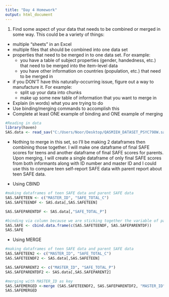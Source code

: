 ```yaml
---
title: "Day 4 Homework"
output: html_document
---
```


1. Find some aspect of your data that needs to be combined or merged in some way.  This could be a variety of things:
  - multiple "sheets" in an Excel
  - multiple files that should be combined into one data set
  - properties that need to be merged in to one data set. For example:
    - you have a table of subject properties (gender, handedness, etc.) that need to be merged into the item-level data
    - you have other information on countries (population, etc.) that need to be merged in
  - if you DON'T have this naturally-occurring issue, figure out a way to manufacture it. For example:
    - split up your data into chunks
    - make up some new table of information that you want to merge in
  - Explain (in words) what you are trying to do
  - Use binding/merging commands to accomplish this
  - Complete at least ONE example of binding and ONE example of merging

```r
#Reading in data
library(haven)
SAS.data <- read_sav("C:/Users/Noor/Desktop/QASMIEH_DATASET_PSYC798W.sav")
```

* Nothing to merge in this set, so I'll be making 2 dataframes then combining those together. I will make one dataframe of final SAFE scores for teens and another dataframe of final SAFE scores for parents. Upon merging, I will create a single dataframe of only final SAFE scores from both informants along with ID number and master ID and I could use this to compare teen self-report SAFE data with parent report about teen SAFE data. 

* Using CBIND
```r
#making dataframes of teen SAFE data and parent SAFE data
SAS.SAFETEEN <- c("MASTER_ID", "SAFE_TOTAL_C")
SAS.SAFETEENDF <- SAS.data[,SAS.SAFETEEN]

SAS.SAFEPARENTDF <- SAS.data[,"SAFE_TOTAL_P"]

#binding via column because we are sticking together the variable of parent SAFE scores
SAS.SAFE <- cbind.data.frame(c(SAS.SAFETEENDF, SAS.SAFEPARENTDF))
SAS.SAFE
```


* Using MERGE
```r
#making dataframes of teen SAFE data and parent SAFE data
SAS.SAFETEEN2 <- c("MASTER_ID", "SAFE_TOTAL_C")
SAS.SAFETEENDF2 <- SAS.data[,SAS.SAFETEEN]

SAS.SAFEPARENT2 <- c("MASTER_ID", "SAFE_TOTAL_P")
SAS.SAFEPARENTDF2 <- SAS.data[,SAS.SAFEPARENT2]

#merging with MASTER_ID as key 
SAS.SAFEMERGED <-merge (SAS.SAFETEENDF2, SAS.SAFEPARENTDF2, "MASTER_ID")
SAS.SAFEMERGED
```


